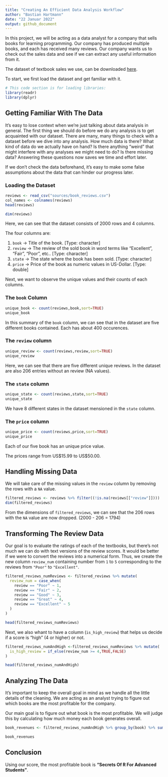```yaml
---
title: "Creating An Efficient Data Analysis Workflow"
author: "Bastian Hartmann"
date: "22 Januar 2022"
output: github_document
---
```


In this project, we will be acting as a data analyst for a company that sells books for learning programming. Our company has produced multiple books, and each has received many reviews. Our company wants us to check out the sales data and see if we can extract any useful information from it.

The dataset of textbook sales we use, can be downloaded [here](https://data.world/dataquest/book-reviews).

To start, we first load the dataset and get familiar with it.

```r
# This code section is for loading libraries:
library(readr)
library(dplyr)
```


## Getting Familiar With The Data

It's easy to lose context when we're just talking about data analysis in general. The first thing we should do before we do any analysis is to get acquainted with our dataset. There are many, many things to check with a dataset before we dive into any analysis. How much data is there? What kind of data do we actually have on hand? Is there anything "weird" that might interfere with any analyses we might need to do? Is there missing data? Answering these questions now saves we time and effort later.

If we don't check the data beforehand, it's easy to make some false assumptions about the data that can hinder our progress later.

### Loading the Dataset

```r
reviews <- read_csv("sources/book_reviews.csv")
col_names <- colnames(reviews)
head(reviews)
```

```r
dim(reviews)
```

Here, we can see that the dataset consists of 2000 rows and 4 columns.

The four columns are:

1. `book` -> Title of the book. [Type: character]
2. `review` -> The review of the sold book in word terms like "Excellent", "Fair", "Poor", etc.. [Type: character]
3. `state` -> The state where the book has been sold. [Type: character]
4. `price` -> Price of the book as numeric values in US-Dollar. [Type: double]

Next, we want to observe the unique values and their counts of each columns.

### The `book` Column

```r
unique_book <- count(reviews,book,sort=TRUE)
unique_book
```

In this summary of the `book` column, we can see that in the dataset are five different books contained. Each has about 400 occurences.

### The `review` column

```r
unique_review <- count(reviews,review,sort=TRUE)
unique_review
```

Here, we can see that there are five different unique reviews. In the dataset are also 206 entries without an review (NA values).

### The `state` column

```r
unique_state <- count(reviews,state,sort=TRUE)
unique_state
```

We have 8 different states in the dataset mensioned in the `state` column.

### The `price` column

```r
unique_price <- count(reviews,price,sort=TRUE)
unique_price
```
Each of our five book has an unique price value.

The prices range from US\$15.99 to US\$50.00.

## Handling Missing Data

We will take care of the missing values in the `review` column by removing the rows with a `NA` value.

```r
filtered_reviews <- reviews %>% filter((!is.na(reviews[["review"]])))
dim(filtered_reviews)
```

From the dimensions of `filtered_reviews`, we can see that the 206 rows with the `NA` value are now dropped. (2000 - 206 = 1794)

## Transforming The Review Data

Our goal is to evaluate the ratings of each of the textbooks, but there's not much we can do with text versions of the review scores. It would be better if we were to convert the reviews into a numerical form. Thus, we create the new column `review_num` containing number from `1` to `5` corresponding to the reviews from `"Poor"` to `"Excellent"`.

```r
filtered_reviews_numReviews <- filtered_reviews %>% mutate(
  review_num = case_when(
    review == "Poor" ~ 1,
    review == "Fair" ~ 2,
    review == "Good" ~ 3,
    review == "Great" ~ 4,
    review == "Excellent" ~ 5
  )
)

head(filtered_reviews_numReviews)
```

Next, we also whant to have a column (`is_high_review`) that helps us decide if a score is "high" (4 or higher) or not.

```r
filtered_reviews_numAndHigh <-filtered_reviews_numReviews %>% mutate(
  is_high_review = if_else(review_num >= 4,TRUE,FALSE)
)

head(filtered_reviews_numAndHigh)
```

## Analyzing The Data

It's important to keep the overall goal in mind as we handle all the little details of the cleaning. We are acting as an analyst trying to figure out which books are the most profitable for the company.

Our main goal is to figure out what book is the most profitable. We will judge this by calculating how much money each book generates overall.

```r
book_revenues <- filtered_reviews_numAndHigh %>% group_by(book) %>% summarize(Revenue = sum(price), N = n()) %>% arrange(desc(Revenue))

book_revenues
```

## Conclusion

Using our score, the most profitable book is **"Secrets Of R For Advanced Students"**.
